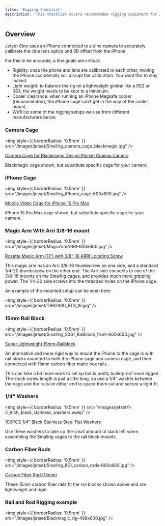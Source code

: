 ```yaml
---
title: 'Rigging Checklist'
description: 'This checklist covers recommended rigging equipment for Jetset and Jetset Cine.'
---
```


## Overview

Jetset Cine uses an iPhone connected to a cine camera to accurately calibrate the cine lens optics and 3D offset from the iPhone.

For this to be accurate, a few goals are critical:

- Rigidity: once the phone and lens are calibrated to each other, moving the iPhone accidentally will disrupt the calibration. You want this to stay locked.
- Light weight: to balance the rig on a lightweight gimbal like a RS2 or RS3, the weight needs to be kept to a minimum.
- Cooler clearance: when running an iPhone Magsafe cooler (recommended), the iPhone cage can’t get in the way of the cooler mount.
- We’ll list some of the rigging setups we use from different manufacturers below.

### Camera Cage

<img
  style={{ borderRadius: '0.5rem' }}
  src="/images/jetset/Smallrig_camera_cage_blackmagic.jpg"
/>

[Camera Cage for Blackmagic Design Pocket Cinema Camera](https://www.smallrig.com/smallrig-cage-for-blackmagic-design-pocket-cinema-camera-4k-2203.html)

Blackmagic cage shown, but substitute specific cage for your camera.

### iPhone Cage

<img
  style={{ borderRadius: '0.5rem' }}
  src="/images/jetset/Smallrig_iPhone_cage-600x600.jpg"
/>

[Mobile Video Cage for iPhone 15 Pro Max](https://www.smallrig.com/smallrig-Mobile-Video-Cage-for-iPhone-15-Pro-Max-4391.html)

iPhone 15 Pro Max cage shown, but substitute specific cage for your camera.

### Magic Arm With Arri 3/8-16 mount

<img
  style={{ borderRadius: '0.5rem' }}
  src="/images/jetset/MagicArmARRI-600x600.jpg"
/>

[Rosette Magic Arm (11") with 3/8”-16 ARRI Locating Screw](https://www.smallrig.com/Rosette-Magic-Arm-11-inch-with-ARRI-Locating-Screw-4900.html)

This magic arm has an Arri 3/8-16 thumbscrew on one side, and a standard 1/4-20 thumbscrew on the other end. The Arri side connects to one of the 3/8-16 mounts on the Smallrig cages, and provides much more gripping power. The 1/4-20 side screws into the threaded holes on the iPhone cage.

An example of the mounted setup can be seen here:

<img
  style={{ borderRadius: '0.5rem' }}
  src="/images/jetset/TBB2000_BTS_16.jpg"
/>

### 15mm Rail Block

<img
  style={{ borderRadius: '0.5rem' }}
  src="/images/jetset/Smallrig_2061_Railblock_front-600x600.jpg"
/>

[Super Lightweight 15mm-Railblock](https://www.smallrig.com/smallrig-super-lightweight-15mm-railblock-2pcs-pack-2061.html)

An alternative and more rigid way to mount the iPhone to the cage is with rail blocks mounted to both the iPhone cage and camera cage, and then connected with 15mm carbon fiber matte box rails.

This can take a bit more work to set up but is pretty bulletproof once rigged. The stock screw length is just a little long, so use a 1/4″ washer between the cage and the rails on either end to space them out and secure a tight fit.

### 1/4" Washers

<img
  style={{ borderRadius: '0.5rem' }}
  src="/images/jetset/1-4_inch_black_stainless_washers.webp"
/>

[100PCS 1/4" Black Stainless Steel Flat Washers](https://a.co/d/5etoMr7)

Use these washers to take up the small amount of slack left when assembling the Smallrig cages to the rail block mounts.

### Carbon Fiber Rods

<img
  style={{ borderRadius: '0.5rem' }}
  src="/images/jetset/Smallrig_851_carbon_rods-600x600.jpg"
/>

[Carbon Fiber Rod (15mm)](https://www.smallrig.com/15mm-carbon-fiber-rod-30cm-12inch-2pcs-851.html)

These 15mm carbon fiber rails fit the rail blocks shown above and are lightweight and rigid.

### Rail and Rod Rigging example

<img
  style={{ borderRadius: '0.5rem' }}
  src="/images/jetset/Blackmagic_rig-498x600.jpg"
/>






